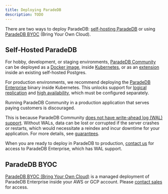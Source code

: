 ```yaml
---
title: Deploying ParadeDB
description: TODO
---
```


There are two ways to deploy ParadeDB: [self-hosting ParadeDB](/deploy/self-hosted) or using [ParadeDB BYOC](/deploy/byoc) (Bring Your Own Cloud).

## Self-Hosted ParadeDB

For hobby, development, or staging environments, [ParadeDB Community](https://github.com/paradedb/paradedb) can be deployed as a [Docker image](/deploy/self-hosted/docker),
inside [Kubernetes](/deploy/self-hosted/kubernetes), or as an [extension](/deploy/self-hosted/extension) inside an existing self-hosted Postgres.

For production environments, we recommend deploying the [ParadeDB Enterprise](/deploy/enterprise) binary inside Kubernetes. This unlocks support for
[logical replication](/deploy/self-hosted/logical-replication) and [high availability](/deploy/self-hosted/high-availability), which must be configured separately.

<Note>
Running ParadeDB Community in a production application that serves paying customers is discouraged.

This is because ParadeDB Community [does not have write-ahead log (WAL) support](/deploy/enterprise). Without WALs, data can be lost or corrupted if
the server crashes or restarts, which would necessitate a reindex and incur downtime for your application. For more details, see [guarantees](/welcome/guarantees#aci-d).

When you are ready to deploy in ParadeDB to production, [contact us](mailto:sales@paradedb.com) for access to ParadeDB Enterprise, which has WAL support.

</Note>

## ParadeDB BYOC

[ParadeDB BYOC (Bring Your Own Cloud)](/deploy/byoc) is a managed deployment of ParadeDB Enterprise inside your AWS or GCP account.
Please [contact sales](mailto:sales@paradedb.com) for access.
